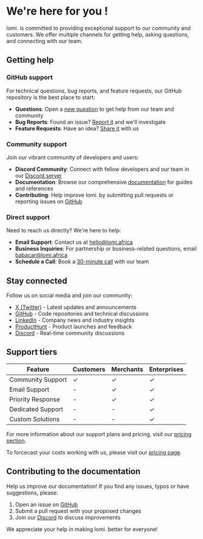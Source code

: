 # We're here for you !

lomi. is committed to providing exceptional support to our community and customers. We offer multiple channels for getting help, asking questions, and connecting with our team.

## Getting help

### GitHub support

For technical questions, bug reports, and feature requests, our GitHub repository is the best place to start:

- **Questions**: Open a [new question](https://github.com/lomiafrica/developers.lomi.africa/issues/new?labels=question) to get help from our team and community
- **Bug Reports**: Found an issue? [Report it](https://github.com/lomiafrica/developers.lomi.africa/issues/new?labels=bug) and we'll investigate
- **Feature Requests**: Have an idea? [Share it](https://github.com/lomiafrica/lomi./issues/new?labels=enhancement) with us

### Community support

Join our vibrant community of developers and users:

- **Discord Community**: Connect with fellow developers and our team in our [Discord server](https://discord.gg/33syDfh9)
- **Documentation**: Browse our comprehensive [documentation](https://developers.lomi.africa) for guides and references
- **Contributing**: Help improve lomi. by submitting pull requests or reporting issues on [GitHub](https://github.com/lomiafrica/developers.lomi.africa)

### Direct support

Need to reach us directly? We're here to help:

- **Email Support**: Contact us at [hello@lomi.africa](mailto:hello@lomi.africa)
- **Business Inquiries**: For partnership or business-related questions, email [babacar@lomi.africa](mailto:babacar@lomi.africa)
- **Schedule a Call**: Book a [30-minute call](https://cal.com/babacar-diop-umkvq2/30min) with our team

## Stay connected

Follow us on social media and join our community:

- [X (Twitter)](https://twitter.com/lomiafrica) - Latest updates and announcements
- [GitHub](https://github.com/lomiafrica) - Code repositories and technical discussions
- [LinkedIn](https://www.linkedin.com/company/lomiafri) - Company news and industry insights
- [ProductHunt](https://www.producthunt.com/posts/lomi) - Product launches and feedback
- [Discord](https://discord.gg/33syDfh9) - Real-time community discussions

## Support tiers

| Feature | Customers | Merchants | Enterprises |
|---------|-----------|-----------|------------|
| Community Support | ✓ | ✓ | ✓ |
| Email Support | - | ✓ | ✓ |
| Priority Response | - | ✓ | ✓ |
| Dedicated Support | - | - | ✓ |
| Custom Solutions | - | - | ✓ |

For more information about our support plans and pricing, visit our [pricing section](https://developers.lomi.africa/fees).

To forcecast your costs working with us, please visit our [pricing page](https://lomi.africa/pricing).

## Contributing to the documentation

Help us improve our documentation! If you find any issues, typos or have suggestions, please:

1. Open an issue on [GitHub](https://github.com/lomiafrica/developers.lomi.africa)
2. Submit a pull request with your proposed changes
3. Join our [Discord](https://discord.gg/33syDfh9) to discuss improvements

We appreciate your help in making lomi. better for everyone!